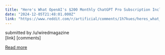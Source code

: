 ```yaml
---
title: "Here's What OpenAI's $200 Monthly ChatGPT Pro Subscription Includes"
date: "2024-12-05T21:48:01.000Z"
link: "https://www.reddit.com/r/artificial/comments/1h7kues/heres_what_openais_200_monthly_chatgpt_pro/"
---
```


submitted by    /u/wiredmagazine  
 [link]   [comments]

[Read more](https://www.reddit.com/r/artificial/comments/1h7kues/heres_what_openais_200_monthly_chatgpt_pro/)
